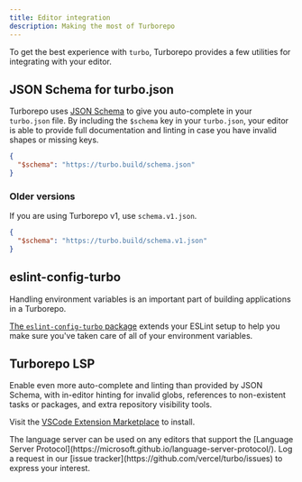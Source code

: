 ```yaml
---
title: Editor integration
description: Making the most of Turborepo
---
```



To get the best experience with `turbo`, Turborepo provides a few utilities for integrating with your editor.

## JSON Schema for turbo.json

Turborepo uses [JSON Schema](https://json-schema.org/) to give you auto-complete in your
`turbo.json` file. By including the `$schema` key in your `turbo.json`, your editor is able to
provide full documentation and linting in case you have invalid shapes or missing keys.

```json title="./turbo.json"
{
  "$schema": "https://turbo.build/schema.json"
}
```

### Older versions

If you are using Turborepo v1, use `schema.v1.json`.

```json title="./turbo.json"
{
  "$schema": "https://turbo.build/schema.v1.json"
}
```

## eslint-config-turbo

Handling environment variables is an important part of building applications in a Turborepo.

[The `eslint-config-turbo` package](/repo/docs/reference/eslint-config-turbo) extends your ESLint setup to help you make sure you've taken care of all of your environment variables.

## Turborepo LSP

Enable even more auto-complete and linting than provided by JSON Schema, with in-editor hinting for invalid globs, references to non-existent tasks or packages, and
extra repository visibility tools.

Visit the [VSCode Extension Marketplace](https://marketplace.visualstudio.com/items?itemName=Vercel.turbo-vsc) to install.

<Callout type="info" title="Not using Visual Studio Code?">
  The language server can be used on any editors that support the [Language
  Server Protocol](https://microsoft.github.io/language-server-protocol/). Log a
  request in our [issue tracker](https://github.com/vercel/turbo/issues) to
  express your interest.
</Callout>
